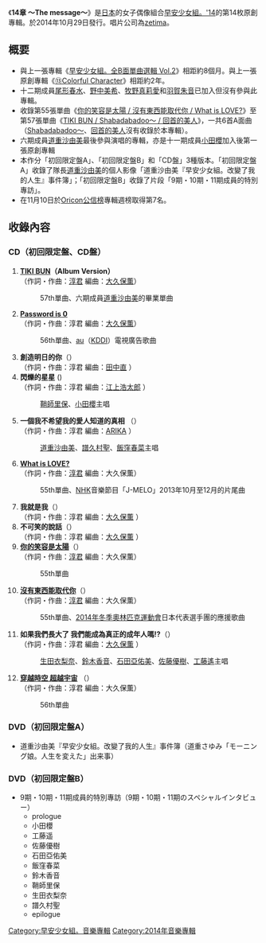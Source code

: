 {{unreferenced|time=2014-09-30T06:58:39+00:00}}
{{Infobox album
| name       = 14章 ～The message～
| cover      = Morning Musume - 14 Shou Reg.jpg
| artist     = [[早安少女組。|早安少女組。'14]]
| type       = 專輯
| released   = 2014年10月29日
| recorded   = 2014年
| genre      = [[J-POP|J-POP]]
| length     = 
| label      = [[zetima|zetima]]
| producer   = [[淳君|淳君]]
| certification = 
| chart_position = * 週榜最高排名第7名<small>（[[Oricon公信榜|Oricon]]）</small>
| reviews    = 
| prev_title = [[早安少女組。全B面單曲選輯_Vol.2|早安少女組。全B面單曲選輯 Vol.2]]
| prev_year  = 2014
| next_title = [[⑮_Thank_you,_too|⑮ Thank you, too]]
| next_year  = 2017
| misc       = {{單曲
  | name        = 14章 ～The message～
  | type        = 錄音室專輯
  | single1     = [[你的笑容是太陽_/_沒有東西能取代你_/_What_is_LOVE?|你的笑容是太陽 / 沒有東西能取代你 / What is LOVE?]]
  | single1date = 2014年1月29日
  | single2     = [[穿越時空_超越宇宙_/_Password_is_0|穿越時空 超越宇宙 / Password is 0]]
  | single2date = 2014年4月16日
  | single3     = [[TIKI_BUN_/_Shabadabadoo～_/_回首的美人|TIKI BUN / Shabadabadoo～ / 回首的美人]]
  | single3date = 2014年10月15日
  }}
}}
《'''14章 ～The message～'''》是[[日本|日本]]的女子偶像組合[[早安少女組。|早安少女組。'14]]的第14枚原創專輯。於2014年10月29日發行。唱片公司為[[zetima|zetima]]。

== 概要 ==
* 與上一張專輯《[[早安少女組。全B面單曲選輯_Vol.2|早安少女組。全B面單曲選輯 Vol.2]]》相距約8個月。與上一張原創專輯《[[⑬Colorful_Character|⑬Colorful Character]]》相距約2年。
* 十二期成員[[尾形春水|尾形春水]]、[[野中美希|野中美希]]、[[牧野真莉愛|牧野真莉愛]]和[[羽賀朱音|羽賀朱音]]已加入但沒有參與此專輯。
* 收錄第55張單曲《[[你的笑容是太陽_/_沒有東西能取代你_/_What_is_LOVE?|你的笑容是太陽 / 沒有東西能取代你 / What is LOVE?]]》至第57張單曲《[[TIKI_BUN_/_Shabadabadoo～_/_回首的美人|TIKI BUN / Shabadabadoo～ / 回首的美人]]》，一共6首A面曲（[[TIKI_BUN_/_Shabadabadoo～_/_回首的美人|Shabadabadoo～]]、[[TIKI_BUN_/_Shabadabadoo～_/_回首的美人|回首的美人]]沒有收錄於本專輯）。
* 六期成員[[道重沙由美|道重沙由美]]最後參與演唱的專輯，亦是十一期成員[[小田櫻|小田櫻]]加入後第一張原創專輯
* 本作分「初回限定盤A」、「初回限定盤B」和「CD盤」3種版本。「初回限定盤A」收錄了隊長[[道重沙由美|道重沙由美]]的個人影像「道重沙由美『早安少女組。改變了我的人生』事件簿」；「初回限定盤B」收錄了片段「9期・10期・11期成員的特別專訪」。
* 在11月10日於[[Oricon公信榜|Oricon公信榜]]專輯週榜取得第7名。

==收錄內容==
===CD（初回限定盤、CD盤）===
# '''[[TIKI_BUN_/_Shabadabadoo～_/_回首的美人|TIKI BUN]]（Album Version）'''<br/>（作詞・作曲：[[淳君|淳君]] 編曲：[[大久保薫|大久保薫]]）
#:57th單曲、六期成員[[道重沙由美|道重沙由美]]的畢業單曲
# '''[[穿越時空_超越宇宙_/_Password_is_0|Password is 0]]'''<br/>（作詞・作曲：淳君 編曲：[[大久保薫|大久保薫]]）
#:56th單曲、[[au_(行動電話)|au]]（[[KDDI|KDDI]]）電視廣告歌曲
# '''創造明日的你'''（{{lang|ja|明日を作るのは君}}）<br/>（作詞・作曲：淳君 編曲：[[田中直|田中直]] ）
# '''閃爍的星星''' ({{lang|ja|キラリと光る星}})<br/>（作詞・作曲：淳君 編曲：[[江上浩太郎|江上浩太郎]] ）
#:[[鞘師里保|鞘師里保]]、[[小田櫻|小田櫻]]主唱
# '''一個我不希望我的愛人知道的真相''' （{{lang|ja|恋人には絶対に知られたくない真実}}）<br/>（作詞・作曲：淳君 編曲：[[ARIKA|ARIKA]] ）
#:[[道重沙由美|道重沙由美]]、[[譜久村聖|譜久村聖]]、[[飯窪春菜|飯窪春菜]]主唱
# '''[[你的笑容是太陽_/_沒有東西能取代你_/_What_is_LOVE?|What is LOVE?]]'''<br/>（作詞・作曲：[[淳君|淳君]] 編曲：大久保薫）
#:55th單曲、[[NHK|NHK]]音樂節目「J-MELO」2013年10月至12月的片尾曲
# '''我就是我'''（{{lang|ja|私は私なんだ}}）<br/>（作詞・作曲：淳君 編曲：[[大久保薫|大久保薫]] ）
# '''不可笑的說話'''（{{lang|ja|笑えない話}}）<br/>（作詞・作曲：淳君 編曲：[[大久保薫|大久保薫]] ）
# '''[[你的笑容是太陽_/_沒有東西能取代你_/_What_is_LOVE?|你的笑容是太陽]]'''（{{lang|ja|笑顔の君は太陽さ}}）<br/>（作詞・作曲：[[淳君|淳君]] 編曲：大久保薫）
#:55th單曲
# '''[[你的笑容是太陽_/_沒有東西能取代你_/_What_is_LOVE?|沒有東西能取代你]]'''（{{lang|ja|君の代わりは居やしない}}）<br/>（作詞・作曲：[[淳君|淳君]] 編曲：大久保薫）
#:55th單曲、[[2014年冬季奧林匹克運動會|2014年冬季奧林匹克運動會]]日本代表選手團的應援歌曲
# '''如果我們長大了 我們能成為真正的成年人嗎!?'''（{{lang|ja|大人になれば 大人になれる!?}}）<br/>（作詞・作曲：淳君 編曲：[[大久保薫|大久保薫]] ）
#:[[生田衣梨奈|生田衣梨奈]]、[[鈴木香音|鈴木香音]]、[[石田亞佑美|石田亞佑美]]、[[佐藤優樹|佐藤優樹]]、[[工藤遙|工藤遙]]主唱
# '''[[穿越時空_超越宇宙_/_Password_is_0|穿越時空 超越宇宙]]''' （{{lang|ja|{{ruby|時空|とき}}を超え {{ruby|宇宙|そら}}を超え}}）<br/>（作詞・作曲：淳君 編曲：大久保薫）
#:56th單曲

===DVD（初回限定盤A）===
* 道重沙由美『早安少女組。改變了我的人生』事件簿（道重さゆみ「モーニング娘。人生を変えた」出来事）

===DVD（初回限定盤B）===
* 9期・10期・11期成員的特別專訪（9期・10期・11期のスペシャルインタビュー）
** prologue
** 小田櫻
** 工藤遥
** 佐藤優樹
** 石田亞佑美 
** 飯窪春菜
** 鈴木香音
** 鞘師里保
** 生田衣梨奈
** 譜久村聖
** epilogue

{{早安少女組。}}

{{DEFAULTSORT:14 Shou ~The message~}}
[[Category:早安少女組。音樂專輯|Category:早安少女組。音樂專輯]]
[[Category:2014年音樂專輯|Category:2014年音樂專輯]]